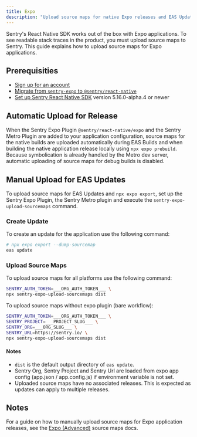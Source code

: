 ```yaml
---
title: Expo
description: "Upload source maps for native Expo releases and EAS Update."
---
```


Sentry's React Native SDK works out of the box with Expo applications. To see readable stack traces in the product, you must upload source maps to Sentry. This guide explains how to upload source maps for Expo applications.

## Prerequisities

- [Sign up for an account](https://sentry.io/signup/)
- [Migrate from `sentry-expo` to `@sentry/react-native`](/platforms/react-native/migration/sentry-expo/)
- [Set up Sentry React Native SDK](/platforms/react-native/manual-setup/expo/) version 5.16.0-alpha.4 or newer

<OrgAuthTokenNote />

<Include name="react-native-sourcemaps-expo-common-instructions.mdx" />

## Automatic Upload for Release

When the Sentry Expo Plugin `@sentry/react-native/expo` and the Sentry Metro Plugin are added to your application configuration, source maps for the native builds are uploaded automatically during EAS Builds and when building the native application release locally using `npx expo prebuild`. Because symbolication is already handled by the Metro dev server, automatic uploading of source maps for debug builds is disabled.

## Manual Upload for EAS Updates

To upload source maps for EAS Updates and `npx expo export`, set up the Sentry Expo Plugin, the Sentry Metro plugin and execute the `sentry-expo-upload-sourcemaps` command.

### Create Update

To create an update for the application use the following command:

```bash
# npx expo export --dump-sourcemap
eas update
```

### Upload Source Maps

To upload source maps for all platforms use the following command:

```bash
SENTRY_AUTH_TOKEN=___ORG_AUTH_TOKEN___ \
npx sentry-expo-upload-sourcemaps dist
```

To upload source maps without expo plugin (bare workflow):

```bash
SENTRY_AUTH_TOKEN=___ORG_AUTH_TOKEN___ \
SENTRY_PROJECT=___PROJECT_SLUG___ \
SENTRY_ORG=___ORG_SLUG___ \
SENTRY_URL=https://sentry.io/ \
npx sentry-expo-upload-sourcemaps dist
```


#### Notes

- `dist` is the default output directory of `eas update`.
- Sentry Org, Sentry Project and Sentry Url are loaded from  expo app config (app.json / app.config.js) if environment variable is not set.
- Uploaded source maps have no associated releases. This is expected as updates can apply to multiple releases.

## Notes

For a guide on how to manually upload source maps for Expo application releases, see the [Expo (Advanced)](/platforms/react-native/sourcemaps/uploading/expo-advanced/) source maps docs.
